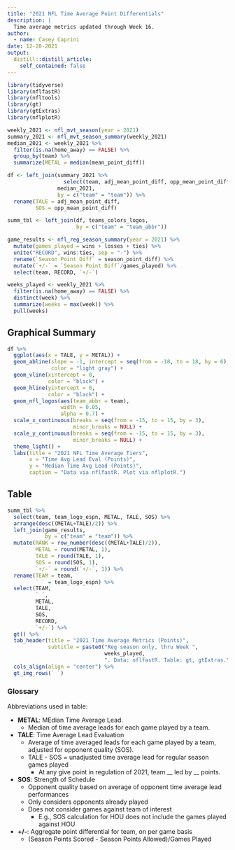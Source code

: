 ```yaml
---
title: "2021 NFL Time Average Point Differentials"
description: |
  Time average metrics updated through Week 16.
author:
  - name: Casey Caprini
date: 12-28-2021
output:
  distill::distill_article:
    self_contained: false
---
```


```r
library(tidyverse)
library(nflfastR)
library(nfltools)
library(gt)
library(gtExtras)
library(nflplotR)

weekly_2021 <- nfl_mvt_season(year = 2021)
summary_2021 <- nfl_mvt_season_summary(weekly_2021)
median_2021 <- weekly_2021 %>%
  filter(is.na(home_away) == FALSE) %>%
  group_by(team) %>%
  summarize(METAL = median(mean_point_diff))

df <- left_join(summary_2021 %>%
                  select(team, adj_mean_point_diff, opp_mean_point_diff),
                median_2021,
                by = c("team" = "team")) %>%
  rename(TALE = adj_mean_point_diff,
         SOS = opp_mean_point_diff)

summ_tbl <- left_join(df, teams_colors_logos,
                      by = c("team" = "team_abbr"))

game_results <- nfl_reg_season_summary(year = 2021) %>%
  mutate(games_played = wins + losses + ties) %>%
  unite("RECORD", wins:ties, sep = "-") %>%
  rename(`Season Point Diff` = season_point_diff) %>%
  mutate(`+/-` = `Season Point Diff`/games_played) %>%
  select(team, RECORD, `+/-`)

weeks_played <- weekly_2021 %>%
  filter(is.na(home_away) == FALSE) %>%
  distinct(week) %>%
  summarize(weeks = max(week)) %>%
  pull(weeks)
```

## Graphical Summary

```r
df %>%
  ggplot(aes(x = TALE, y = METAL)) +
  geom_abline(slope = -1, intercept = seq(from = -18, to = 18, by = 6),
              color = "light gray") +
  geom_vline(xintercept = 0,
             color = "black") +
  geom_hline(yintercept = 0,
             color = "black") +
  geom_nfl_logos(aes(team_abbr = team),
                 width = 0.05,
                 alpha = 0.7) +
  scale_x_continuous(breaks = seq(from = -15, to = 15, by = 3),
                     minor_breaks = NULL) +
  scale_y_continuous(breaks = seq(from = -15, to = 15, by = 3),
                     minor_breaks = NULL) +
  theme_light() +
  labs(title = "2021 NFL Time Average Tiers",
       x = "Time Avg Lead Eval (Points)",
       y = "Median Time Avg Lead (Points)",
       caption = "Data via nflfastR. Plot via nflplotR.")
```

## Table

```r

summ_tbl %>%
  select(team, team_logo_espn, METAL, TALE, SOS) %>%
  arrange(desc((METAL+TALE)/2)) %>%
  left_join(game_results,
            by = c("team" = "team")) %>%
  mutate(RANK = row_number(desc((METAL+TALE)/2)),
         METAL = round(METAL, 1),
         TALE = round(TALE, 1),
         SOS = round(SOS, 1),
         `+/-` = round(`+/-`, 1)) %>%
  rename(TEAM = team,
         ` ` = team_logo_espn) %>%
  select(TEAM,
         ` `,
         METAL,
         TALE,
         SOS,
         RECORD,
         `+/-`) %>%
  gt() %>%
  tab_header(title = "2021 Time Average Metrics (Points)",
             subtitle = paste0("Reg season only, thru Week ",
                               weeks_played,
                               ". Data: nflfastR. Table: gt, gtExtras.")) %>%
  cols_align(align = "center") %>%
  gt_img_rows(` `)
```

### Glossary
Abbreviations used in table:

* <b>METAL</b>: MEdian Time Average Lead.
  * Median of time average leads for each game played by a team.
* <b>TALE</b>: Time Average Lead Evaluation
  * Average of time averaged leads for each game played by a team, adjusted for opponent quality (SOS).
  * TALE - SOS = unadjusted time average lead for regular season games played
    * At any give point in regulation of 2021, team __ led by __ points.
* <b>SOS</b>: Strength of Schedule
  * Opponent quality based on average of opponent time average lead performances
  * Only considers opponents already played
  * Does not consider games against team of interest
    * E.g., SOS calculation for HOU does not include the games played against HOU
* <b>+/-</b>: Aggregate point differential for team, on per game basis
  * (Season Points Scored - Season Points Allowed)/Games Played

